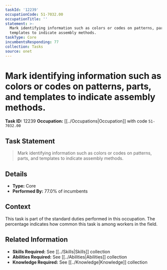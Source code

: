 ```yaml
---
taskId: '12239'
occupationCode: 51-7032.00
occupationTitle: ''
statement: >-
  Mark identifying information such as colors or codes on patterns, parts, and
  templates to indicate assembly methods.
taskType: Core
incumbentsResponding: 77
collection: Tasks
source: onet
---
```

# Mark identifying information such as colors or codes on patterns, parts, and templates to indicate assembly methods.

**Task ID:** 12239
**Occupation:** [[../Occupations|Occupation]] with code `51-7032.00`

## Task Statement

> Mark identifying information such as colors or codes on patterns, parts, and templates to indicate assembly methods.

## Details

- **Type:** Core
- **Performed By:** 77.0% of incumbents

## Context

This task is part of the standard duties performed in this occupation. The percentage indicates how common this task is among workers in the field.

## Related Information

- **Skills Required:** See [[../Skills|Skills]] collection
- **Abilities Required:** See [[../Abilities|Abilities]] collection
- **Knowledge Required:** See [[../Knowledge|Knowledge]] collection
